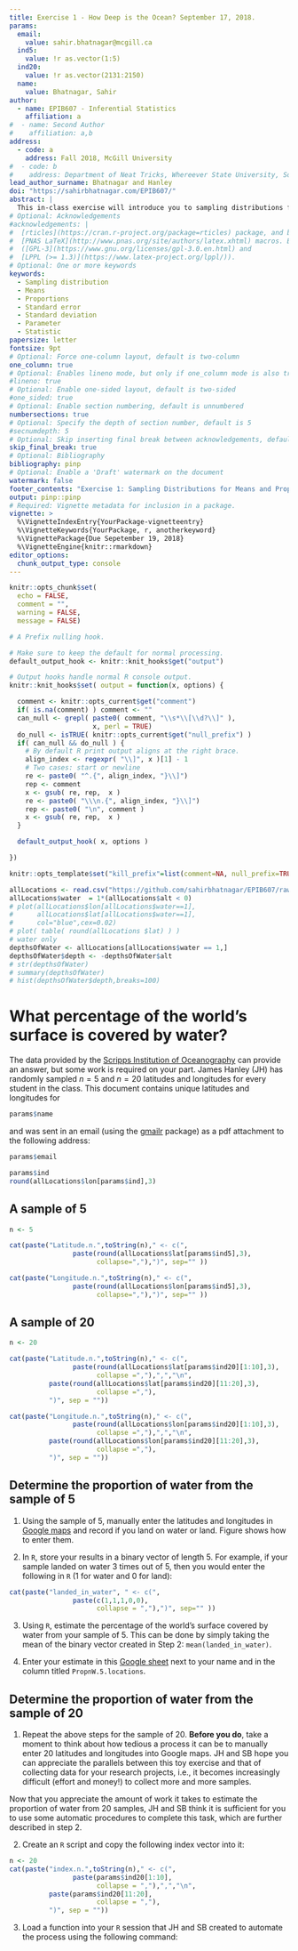 ```yaml
---
title: Exercise 1 - How Deep is the Ocean? September 17, 2018.
params:
  email:
    value: sahir.bhatnagar@mcgill.ca
  ind5:
    value: !r as.vector(1:5)
  ind20:
    value: !r as.vector(2131:2150)
  name:
    value: Bhatnagar, Sahir
author:
  - name: EPIB607 - Inferential Statistics
    affiliation: a
#  - name: Second Author
#    affiliation: a,b
address:
  - code: a
    address: Fall 2018, McGill University
#  - code: b
#    address: Department of Neat Tricks, Whereever State University, Someplace, MC, 67890
lead_author_surname: Bhatnagar and Hanley
doi: "https://sahirbhatnagar.com/EPIB607/"
abstract: |
  This in-class exercise will introduce you to sampling distributions for means and proportions.  
# Optional: Acknowledgements
#acknowledgements: |
#  [rticles](https://cran.r-project.org/package=rticles) package, and both packages rely on the
#  [PNAS LaTeX](http://www.pnas.org/site/authors/latex.xhtml) macros. Both these sources are
#  ([GPL-3](https://www.gnu.org/licenses/gpl-3.0.en.html) and
#  [LPPL (>= 1.3)](https://www.latex-project.org/lppl/)).
# Optional: One or more keywords
keywords:
  - Sampling distribution
  - Means
  - Proportions
  - Standard error
  - Standard deviation
  - Parameter
  - Statistic
papersize: letter
fontsize: 9pt
# Optional: Force one-column layout, default is two-column
one_column: true
# Optional: Enables lineno mode, but only if one_column mode is also true
#lineno: true
# Optional: Enable one-sided layout, default is two-sided
#one_sided: true
# Optional: Enable section numbering, default is unnumbered
numbersections: true
# Optional: Specify the depth of section number, default is 5
#secnumdepth: 5
# Optional: Skip inserting final break between acknowledgements, default is false
skip_final_break: true
# Optional: Bibliography 
bibliography: pinp
# Optional: Enable a 'Draft' watermark on the document
watermark: false
footer_contents: "Exercise 1: Sampling Distributions for Means and Proportions"
output: pinp::pinp
# Required: Vignette metadata for inclusion in a package.
vignette: >
  %\VignetteIndexEntry{YourPackage-vignetteentry}
  %\VignetteKeywords{YourPackage, r, anotherkeyword}
  %\VignettePackage{Due Sepetember 19, 2018}
  %\VignetteEngine{knitr::rmarkdown}
editor_options: 
  chunk_output_type: console
---
```


```r
knitr::opts_chunk$set(
  echo = FALSE,
  comment = "",
  warning = FALSE, 
  message = FALSE)

# A Prefix nulling hook.

# Make sure to keep the default for normal processing.
default_output_hook <- knitr::knit_hooks$get("output")

# Output hooks handle normal R console output.
knitr::knit_hooks$set( output = function(x, options) {

  comment <- knitr::opts_current$get("comment")
  if( is.na(comment) ) comment <- ""
  can_null <- grepl( paste0( comment, "\\s*\\[\\d?\\]" ),
                     x, perl = TRUE)
  do_null <- isTRUE( knitr::opts_current$get("null_prefix") )
  if( can_null && do_null ) {
    # By default R print output aligns at the right brace.
    align_index <- regexpr( "\\]", x )[1] - 1
    # Two cases: start or newline
    re <- paste0( "^.{", align_index, "}\\]")
    rep <- comment
    x <- gsub( re, rep,  x )
    re <- paste0( "\\\n.{", align_index, "}\\]")
    rep <- paste0( "\n", comment )
    x <- gsub( re, rep,  x )
  }

  default_output_hook( x, options )

})

knitr::opts_template$set("kill_prefix"=list(comment=NA, null_prefix=TRUE))
```

```r
allLocations <- read.csv("https://github.com/sahirbhatnagar/EPIB607/raw/master/data/earth-locations-20180914.csv")
allLocations$water  = 1*(allLocations$alt < 0)
# plot(allLocations$lon[allLocations$water==1],
#      allLocations$lat[allLocations$water==1],
#      col="blue",cex=0.02)
# plot( table( round(allLocations $lat) ) )
# water only
depthsOfWater <- allLocations[allLocations$water == 1,]
depthsOfWater$depth <- -depthsOfWater$alt
# str(depthsOfWater)
# summary(depthsOfWater)
# hist(depthsOfWater$depth,breaks=100)
```



# What percentage of the world's surface is covered by water? 

The data provided by the [Scripps Institution of Oceanography](https://topex.ucsd.edu/cgi-bin/get_srtm30.cgi) can provide an answer, but some work is required on your part. James Hanley (JH) has randomly sampled $n=5$ and $n=20$ latitudes and longitudes for every student in the class. This document contains unique latitudes and longitudes for

```r
params$name
```

and was sent in an email (using the [gmailr](https://cran.r-project.org/package=gmailr) package) as a pdf attachment to the following address:

```r
params$email
```


```r
params$ind
round(allLocations$lon[params$ind],3)
```

## A sample of 5 {-}

```r
n <- 5

cat(paste("Latitude.n.",toString(n)," <- c(",
                paste(round(allLocations$lat[params$ind5],3),
                      collapse=","),")", sep="" ))

cat(paste("Longitude.n.",toString(n)," <- c(",
                paste(round(allLocations$lon[params$ind5],3),
                      collapse=","),")", sep="" ))
```


## A sample of 20 {-}

```r
n <- 20

cat(paste("Latitude.n.",toString(n)," <- c(",
                paste(round(allLocations$lat[params$ind20][1:10],3),
                      collapse =","),",","\n",
          paste(round(allLocations$lat[params$ind20][11:20],3),
                      collapse =","),
          ")", sep = ""))

cat(paste("Longitude.n.",toString(n)," <- c(",
                paste(round(allLocations$lon[params$ind20][1:10],3),
                      collapse =","),",","\n",
          paste(round(allLocations$lon[params$ind20][11:20],3),
                      collapse =","),
          ")", sep = ""))
```



## Determine the proportion of water from the sample of 5

1. Using the sample of 5, manually enter the latitudes and longitudes in [Google maps](https://www.google.com/maps) and record if you land on water or land. Figure\ref{maps} shows how to enter them.

\begin{figure}[H]
  \begin{center}
    \includegraphics[scale=0.40]{lat-long.png} 
  \end{center}
  \caption{Latitude and longitude in Google maps. Latitudes range from (-90,90) and longitudes range from (-180, 180). Latitude is entered first followed by longitude and separated by a comma.}\label{maps}
\end{figure}

2. In `R`, store your results in a binary vector of length 5. For example, if your sample landed on water 3 times out of 5, then you would enter the following in `R` (1 for water and 0 for land):

```r
cat(paste("landed_in_water", " <- c(",
                paste(c(1,1,1,0,0),
                      collapse = ","),")", sep="" ))
```

3. Using `R`, estimate the percentage of the world's surface covered by water from your sample of 5. This can be done by simply taking the mean of the binary vector created in Step 2: `mean(landed_in_water)`.

4. Enter your estimate in this [Google sheet](https://docs.google.com/spreadsheets/d/1Mnxeq9nQcTdQycZ7S_62fYFiNC5_a3fibsyodzfwO58/edit?usp=sharing) next to your name and in the column titled `PropnW.5.locations`.


## Determine the proportion of water from the sample of 20

1. Repeat the above steps for the sample of 20. __Before you do__, take a moment to think about how tedious a process it can be to manually enter 20 latitudes and longitudes into Google maps. JH and SB hope you can appreciate the parallels between this toy exercise and that of collecting data for your research projects, i.e., it becomes increasingly difficult (effort and money!) to collect more and more samples. 

Now that you appreciate the amount of work it takes to estimate the proportion of water from 20 samples, JH and SB think it is sufficient for you to use some automatic procedures to complete this task, which are further described in step 2. 

2. Create an `R` script and copy the following index vector into it:

```r
n <- 20
cat(paste("index.n.",toString(n)," <- c(",
                paste(params$ind20[1:10],
                      collapse = ","),",","\n",
          paste(params$ind20[11:20],
                      collapse = ","),
          ")", sep = ""))
```

3. Load a function into your `R` session that JH and SB created to automate the process using the following command:

```r

```

